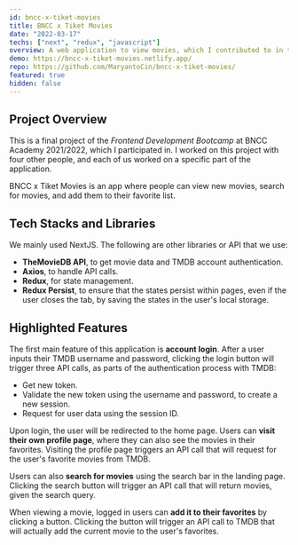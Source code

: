 ```yaml
---
id: bncc-x-tiket-movies
title: BNCC x Tiket Movies
date: "2022-03-17"
techs: ["next", "redux", "javascript"]
overview: A web application to view movies, which I contributed to in the final project of the Frontend Development Bootcamp at BNCC Academy 2021/2022.
demo: https://bncc-x-tiket-movies.netlify.app/
repo: https://github.com/MaryantoCin/bncc-x-tiket-movies/
featured: true
hidden: false
---
```


## Project Overview

This is a final project of the _Frontend Development Bootcamp_ at BNCC Academy 2021/2022, which I participated in. I worked on this project with four other people, and each of us worked on a specific part of the application.

BNCC x Tiket Movies is an app where people can view new movies, search for movies, and add them to their favorite list.

## Tech Stacks and Libraries

We mainly used NextJS. The following are other libraries or API that we use:

- **TheMovieDB API**, to get movie data and TMDB account authentication.
- **Axios**, to handle API calls.
- **Redux**, for state management.
- **Redux Persist**, to ensure that the states persist within pages, even if the user closes the tab, by saving the states in the user's local storage.

## Highlighted Features

The first main feature of this application is **account login**. After a user inputs their TMDB username and password, clicking the login button will trigger three API calls, as parts of the authentication process with TMDB:

- Get new token.
- Validate the new token using the username and password, to create a new session.
- Request for user data using the session ID.

Upon login, the user will be redirected to the home page. Users can **visit their own profile page**, where they can also see the movies in their favorites. Visiting the profile page triggers an API call that will request for the user's favorite movies from TMDB.

Users can also **search for movies** using the search bar in the landing page. Clicking the search button will trigger an API call that will return movies, given the search query.

When viewing a movie, logged in users can **add it to their favorites** by clicking a button. Clicking the button will trigger an API call to TMDB that will actually add the current movie to the user's favorites.
